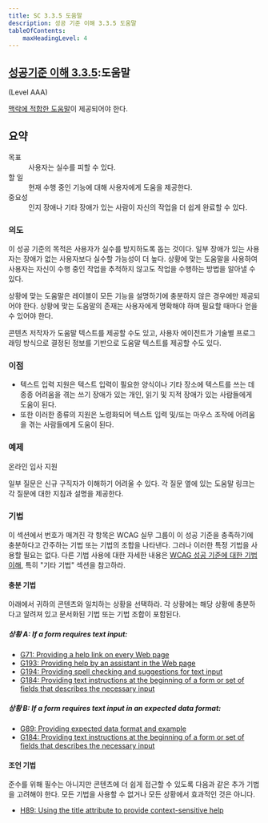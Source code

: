 ```yaml
---
title: SC 3.3.5 도움말
description: 성공 기준 이해 3.3.5 도움말
tableOfContents:
    maxHeadingLevel: 4
---
```



## [성공기준 이해 3.3.5](https://w3.org/TR/WCAG22#help):도움말 

(Level AAA)

<Card title="성공 기준 (SC)"></Card>

[맥락에 적합한 도움말](../../../glossary/context-sensitive-help)이 제공되어야 한다.

## 요약

<dl>
<dt>목표</dt>
<dd>사용자는 실수를 피할 수 있다.</dd>
<dt>할 일</dt>
<dd>현재 수행 중인 기능에 대해 사용자에게 도움을 제공한다.</dd>
<dt>중요성</dt>
<dd>인지 장애나 기타 장애가 있는 사람이 자신의 작업을 더 쉽게 완료할 수 있다.</dd>
</dl>

### 의도

이 성공 기준의 목적은 사용자가 실수를 방지하도록 돕는 것이다. 일부 장애가 있는 사용자는 장애가 없는 사용자보다 실수할 가능성이 더 높다. 상황에 맞는 도움말을 사용하여 사용자는 자신이 수행 중인 작업을 추적하지 않고도 작업을 수행하는 방법을 알아낼 수 있다.

상황에 맞는 도움말은 레이블이 모든 기능을 설명하기에 충분하지 않은 경우에만 제공되어야 한다. 상황에 맞는 도움말의 존재는 사용자에게 명확해야 하며 필요할 때마다 얻을 수 있어야 한다.

콘텐츠 저작자가 도움말 텍스트를 제공할 수도 있고, 사용자 에이전트가 기술별 프로그래밍 방식으로 결정된 정보를 기반으로 도움말 텍스트를 제공할 수도 있다.

### 이점

*   텍스트 입력 지원은 텍스트 입력이 필요한 양식이나 기타 장소에 텍스트를 쓰는 데 종종 어려움을 겪는 쓰기 장애가 있는 개인, 읽기 및 지적 장애가 있는 사람들에게 도움이 된다.
*   또한 이러한 종류의 지원은 노령화되어 텍스트 입력 및/또는 마우스 조작에 어려움을 겪는 사람들에게 도움이 된다.

### 예제

온라인 입사 지원

일부 질문은 신규 구직자가 이해하기 어려울 수 있다. 각 질문 옆에 있는 도움말 링크는 각 질문에 대한 지침과 설명을 제공한다.

### 기법

이 섹션에서 번호가 매겨진 각 항목은 WCAG 실무 그룹이 이 성공 기준을 충족하기에 충분하다고 간주하는 기법 또는 기법의 조합을 나타낸다. 그러나 이러한 특정 기법을 사용할 필요는 없다. 다른 기법 사용에 대한 자세한 내용은 [WCAG 성공 기준에 대한 기법 이해](understanding-techniques), 특히 "기타 기법" 섹션을 참고하라.

#### 충분 기법

아래에서 귀하의 콘텐츠와 일치하는 상황을 선택하라. 각 상황에는 해당 상황에 충분하다고 알려져 있고 문서화된 기법 또는 기법 조합이 포함된다.

##### 상황 A: If a form requires text input:

*   [G71: Providing a help link on every Web page](https://www.w3.org/WAI/WCAG22/Techniques/general/G71)
*   [G193: Providing help by an assistant in the Web page](https://www.w3.org/WAI/WCAG22/Techniques/general/G193)
*   [G194: Providing spell checking and suggestions for text input](https://www.w3.org/WAI/WCAG22/Techniques/general/G194)
*   [G184: Providing text instructions at the beginning of a form or set of fields that describes the necessary input](https://www.w3.org/WAI/WCAG22/Techniques/general/G184)

##### 상황 B: If a form requires text input in an expected data format:

*   [G89: Providing expected data format and example](https://www.w3.org/WAI/WCAG22/Techniques/general/G89)
*   [G184: Providing text instructions at the beginning of a form or set of fields that describes the necessary input](https://www.w3.org/WAI/WCAG22/Techniques/general/G184)

#### 조언 기법

준수를 위해 필수는 아니지만 콘텐츠에 더 쉽게 접근할 수 있도록 다음과 같은 추가 기법을 고려해야 한다. 모든 기법을 사용할 수 없거나 모든 상황에서 효과적인 것은 아니다.

*   [H89: Using the title attribute to provide context-sensitive help](https://www.w3.org/WAI/WCAG22/Techniques/html/H89)

